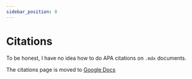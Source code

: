 ```yaml
---
sidebar_position: 8
---
```


# Citations

To be honest, I have no idea how to do APA citations on ```.mdx``` documents.

The citations page is moved to [Google Docs](https://docs.google.com/document/d/1sqNnXGhxNt_32teeQqcsGuHRZ01NhB87zfGp4JWQgQM/edit?usp=sharing)